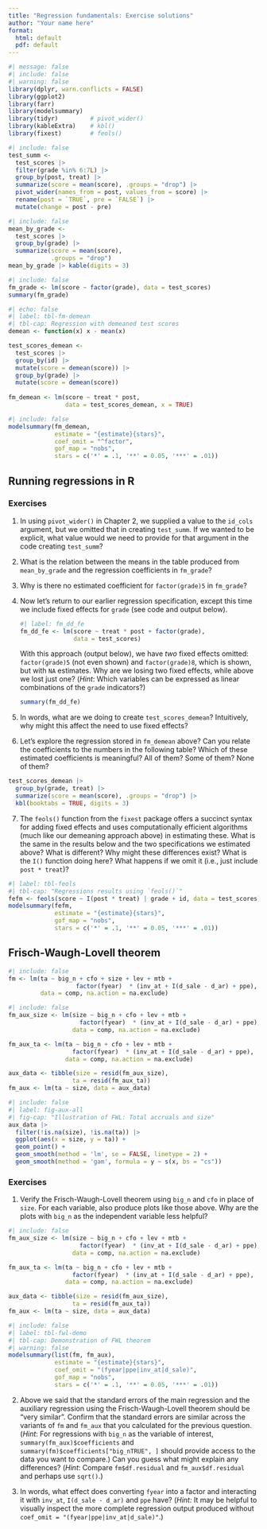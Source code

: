 ```yaml
---
title: "Regression fundamentals: Exercise solutions"
author: "Your name here"
format:
  html: default
  pdf: default
---
```


```r
#| message: false
#| include: false
#| warning: false
library(dplyr, warn.conflicts = FALSE)
library(ggplot2)
library(farr)
library(modelsummary)
library(tidyr)         # pivot_wider()
library(kableExtra)    # kbl()
library(fixest)        # feols()
```

```r
#| include: false
test_summ <-
  test_scores |>
  filter(grade %in% 6:7L) |>
  group_by(post, treat) |>
  summarize(score = mean(score), .groups = "drop") |>
  pivot_wider(names_from = post, values_from = score) |>
  rename(post = `TRUE`, pre = `FALSE`) |>
  mutate(change = post - pre)
```

```r
#| include: false
mean_by_grade <-
  test_scores |>
  group_by(grade) |>
  summarize(score = mean(score),
            .groups = "drop") 
mean_by_grade |> kable(digits = 3)
```

```r
#| include: false
fm_grade <- lm(score ~ factor(grade), data = test_scores)
summary(fm_grade)
```

```r
#| echo: false
#| label: tbl-fm-demean
#| tbl-cap: Regression with demeaned test scores
demean <- function(x) x - mean(x)

test_scores_demean <-
  test_scores |>
  group_by(id) |>
  mutate(score = demean(score)) |>
  group_by(grade) |>
  mutate(score = demean(score)) 
  
fm_demean <- lm(score ~ treat * post, 
                data = test_scores_demean, x = TRUE)
```

```r
#| include: false
modelsummary(fm_demean, 
             estimate = "{estimate}{stars}",
             coef_omit = "^factor",
             gof_map = "nobs",
             stars = c('*' = .1, '**' = 0.05, '***' = .01))
```

## Running regressions in R

### Exercises

1. In using `pivot_wider()` in Chapter 2, we supplied a value to the `id_cols` argument, but we omitted that in creating `test_summ`.
If we wanted to be explicit, what value would we need to provide for that argument in the code creating `test_summ`?

2. What is the relation between the means in the table produced from `mean_by_grade` and the regression coefficients in `fm_grade`?

3. Why is there no estimated coefficient for `factor(grade)5` in `fm_grade`?

4. Now let's return to our earlier regression specification, except this time we include fixed effects for `grade` (see code and output below).

<ul>
```r
#| label: fm_dd_fe
fm_dd_fe <- lm(score ~ treat * post + factor(grade), 
               data = test_scores)
```
 
With this approach (output below), we have *two* fixed effects omitted: `factor(grade)5` (not even shown) and `factor(grade)8`, which is shown, but with `NA` estimates.
Why are we losing two fixed effects, while above we lost just one?
(*Hint*: Which variables can be expressed as linear combinations of the `grade` indicators?)

```r
summary(fm_dd_fe)
```
</ul>

5.  In words, what are we doing to create `test_scores_demean`?
Intuitively, why might this affect the need to use fixed effects?

6.  Let's explore the regression stored in `fm_demean` above? 
Can you relate the coefficients to the numbers in the following table? 
Which of these estimated coefficients is meaningful? 
All of them? Some of them? None of them?

```r
test_scores_demean |> 
  group_by(grade, treat) |> 
  summarize(score = mean(score), .groups = "drop") |>
  kbl(booktabs = TRUE, digits = 3)
```

7.  The `feols()` function from the `fixest` package offers a succinct syntax for adding fixed effects and uses computationally efficient algorithms (much like our demeaning approach above) in estimating these. \indexc{feols()}
What is the same in the results below and the two specifications we estimated above? 
What is different?
Why might these differences exist?
What is the `I()` function doing here?
What happens if we omit it (i.e., just include `post * treat`)?

```r
#| label: tbl-feols
#| tbl-cap: "Regressions results using `feols()`"
fefm <- feols(score ~ I(post * treat) | grade + id, data = test_scores)
modelsummary(fefm,
             estimate = "{estimate}{stars}",
             gof_map = "nobs",
             stars = c('*' = .1, '**' = 0.05, '***' = .01))
```

## Frisch-Waugh-Lovell theorem {#fwl}

```r
#| include: false
fm <- lm(ta ~ big_n + cfo + size + lev + mtb + 
                   factor(fyear)  * (inv_at + I(d_sale - d_ar) + ppe),
         data = comp, na.action = na.exclude)
```

```r
#| include: false
fm_aux_size <- lm(size ~ big_n + cfo + lev + mtb + 
                    factor(fyear)  * (inv_at + I(d_sale - d_ar) + ppe),
                  data = comp, na.action = na.exclude)

fm_aux_ta <- lm(ta ~ big_n + cfo + lev + mtb + 
                  factor(fyear)  * (inv_at + I(d_sale - d_ar) + ppe),
                data = comp, na.action = na.exclude)

aux_data <- tibble(size = resid(fm_aux_size),
                  ta = resid(fm_aux_ta))
fm_aux <- lm(ta ~ size, data = aux_data)
```

```r
#| include: false
#| label: fig-aux-all
#| fig-cap: "Illustration of FWL: Total accruals and size"
aux_data |>
  filter(!is.na(size), !is.na(ta)) |>
  ggplot(aes(x = size, y = ta)) + 
  geom_point() +
  geom_smooth(method = 'lm', se = FALSE, linetype = 2) +
  geom_smooth(method = 'gam', formula = y ~ s(x, bs = "cs"))
```


### Exercises

1. Verify the Frisch-Waugh-Lovell theorem using `big_n` and `cfo` in place of `size`.
For each variable, also produce plots like those above.
Why are the plots with `big_n` as the independent variable less helpful?

```r
#| include: false
fm_aux_size <- lm(size ~ big_n + cfo + lev + mtb + 
                    factor(fyear)  * (inv_at + I(d_sale - d_ar) + ppe),
                  data = comp, na.action = na.exclude)

fm_aux_ta <- lm(ta ~ big_n + cfo + lev + mtb + 
                  factor(fyear)  * (inv_at + I(d_sale - d_ar) + ppe),
                data = comp, na.action = na.exclude)

aux_data <- tibble(size = resid(fm_aux_size),
                  ta = resid(fm_aux_ta))
fm_aux <- lm(ta ~ size, data = aux_data)
```

```r
#| include: false
#| label: tbl-fwl-demo
#| tbl-cap: Demonstration of FWL theorem
#| warning: false
modelsummary(list(fm, fm_aux), 
             estimate = "{estimate}{stars}",
             coef_omit = "(fyear|ppe|inv_at|d_sale)",
             gof_map = "nobs",
             stars = c('*' = .1, '**' = 0.05, '***' = .01))
```

2. Above we said that the standard errors of the main regression and the auxiliary regression using the Frisch-Waugh-Lovell theorem should be "very similar".
Confirm that the standard errors are similar across the variants of `fm` and `fm_aux` that you calculated for the previous question.
(*Hint*: For regressions with `big_n` as the variable of interest, `summary(fm_aux)$coefficients` and `summary(fm)$coefficients["big_nTRUE", ]` should provide access to the data you want to compare.)
Can you guess what might explain any differences?
(*Hint*: Compare `fm$df.residual` and `fm_aux$df.residual` and perhaps use `sqrt()`.)

3. In words, what effect does converting `fyear` into a factor and interacting it with `inv_at`, `I(d_sale - d_ar)` and `ppe` have?
(*Hint:* It may be helpful to visually inspect the more complete regression output produced without `coef_omit = "(fyear|ppe|inv_at|d_sale)"`.)

